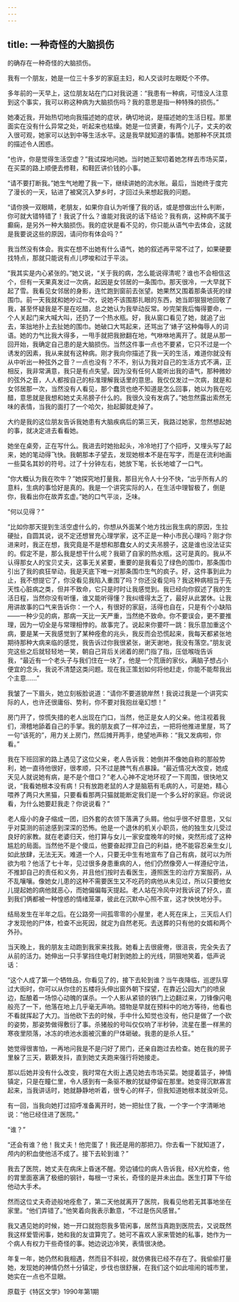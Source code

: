 ```yaml
---
---
---
```

title: 一种奇怪的大脑损伤
---




的确存在一种奇怪的大脑损伤。

我有一个朋友，她是一位三十多岁的家庭主妇，和人交谈时左眼眨个不停。

多年前的一天早上，这位朋友站在门口对我说道：“我患有一种病，可惜没人注意到这个事实，我可以称这种病为大脑损伤吗？我的意思是指一种特殊的损伤。”

她凑近我，开始热切地向我描述她的症状，确切地说，是描述她的生活日程。那里面实在没有什么异常之处，听起来也枯燥。她是一位贤妻，有两个儿子，丈夫的收入很可观，她家可以达到中等生活水平。这是我早就知道的事情。她那种不厌其烦的描述令人困惑。

“也许，你是觉得生活空虚？”我试探地问她。当时她正絮叨着她怎样去市场买菜，在买菜的路上顺便去修鞋，和鞋匠讲价钱的小事。

“请不要打断我。”她生气地瞪了我一下，继续讲她的流水账。最后，当她终于度完了漫长的一天，钻进了被窝沉入梦乡时，才回过头来想起我的问题。

“请你换一双眼睛，老朋友，如果你自认为听懂了我的话，或是想做出什么判断，你可就大错特错了！我说了什么？谁能对我说的话下结论？我有病，这种病不属于癫痫，是另外一种大脑损伤。我的症状是看不见的，你只能从语气中去体会，这就是我要说这些的原因，请问你有体会吗？”

我当然没有体会。我实在想不出她有什么语气，她的叙述再平常不过了，如果硬要找特点，那就只能说有点儿啰唆和过于平淡。

“我其实是内心紧张的。”她又说，“关于我的病，怎么能说得清呢？谁也不会相信这个，但有一天果真发过一次病，起因是女邻居的一条围巾。那天很冷，一大早就下起了雪。我看见女邻居的身影，连忙跑到窗前去张望。她果然又围着那条该死的绿围巾。前一天我就和她吵过一次，说她不该围那扎眼的东西，她当即狠狠地回敬了我，甚至怀疑我是不是在吃醋，总之她认为我举动反常。吵完架我后悔得要命，一个人关起门来大喊大叫，还扔了一个热水瓶。好，我从窗口看见了她，就追了出去，笨拙地扑上去扯她的围巾。她破口大骂起来，还骂出了‘婊子’这种侮辱人的词语。她的力气比我大得多，一甩手就把我掀翻在地，气咻咻地离开了。就是从那一回开始，我确定自己患的是大脑损伤。当然这件事一点也不要紧，它只不过是一个诱发的因素，我从来就有这种病。刚才我向你描述了我一天的生活，难道你就没有从中听出一种弦外之音？一点也没有？不不，别认为我对自己的生活方式不满，正相反，我非常满意，我只是有点失望。因为没有任何人能听出我的语气，那种微妙的弦外之音，人人都按自己的标准理解我话里的意思。我仅仅发过一次病，就是和女邻居那一次，当然没有人看见，那个蠢货也绝不知道是怎么回事，她以为我在吃醋，意思就是我想和她丈夫吊膀子什么的。我很久没有发病了。”她忽然露出索然无味的表情，当我的面打了一个哈欠，抬起脚就走掉了。

大约是我的这位朋友告诉我她患有大脑疾病后的第三天，我路过她家，忽然想起她的事，就决定进去看看她。

她坐在桌旁，正在写什么。我进去时她抬起头，冷冷地打了个招呼，又埋头写了起来，她的笔动得飞快。我朝那本子望去，发现她根本不是在写字，而是在流利地画一些莫名其妙的符号。过了十分钟左右，她放下笔，长长地嘘了一口气。

“你大概认为我在吹牛？”她探究地打量我，那目光令人十分不快，“出乎所有人的意料，生病的事恰好是真的。我是一个讲究实际的人，在生活中理智极了，倒是你，我看出你在故弄玄虚。”她的口气平淡，乏味。

“何以见得？”

“比如你那天提到生活空虚什么的，你想从外面某个地方找出我生病的原因，生拉硬扯，自圆其说，说不定还想冒充心理学家，这不正是一种小市民心理吗？刚才你进来时，我正在想，我究竟是不是想和那蠢女人的丈夫吊膀子，这是谁也没法证实的。假定不是，那么我是想干什么呢？我砸了自家的热水瓶，这可是真的。我从不认得那女人的宝贝丈夫，这事无关紧要，重要的是我看见了绿色的围巾，那条围巾引出了我的疯狂举动，我是天底下唯一对那条围巾生气的疯子。好，这件事到此为止，我不想提它了，你没看见我陷入重围了吗？你还没看见吗？我这种病相当于先天性心脏病之类，但并不致命，它只是时时让我感觉到。我已经向你叙述了我的生活日程，当然你没有听懂，谁又能听得懂？我纠缠得太乏了，最好从此罢休。让我用讲故事的口气来告诉你：一个人，有很好的家庭，活得也自在，只是有个小缺陷——一种少见的病，那病一天比一天严重，当然绝不致命。你不要误会，更不要推理，因为一切全是与常理相悖的。故事完了。说起来你要吓一跳：我乐意加重这个病，要是某一天我感觉到了某种痊愈的兆头，我反而会恐慌起来，我每天都紧张地期待那种大病来临的感觉，我告诉过你我很紧张，谢天谢地，我没有落空。”朋友说完这些之后就轻轻地一笑，朝自己背后关闭着的房门指了指，压低喉咙告诉我，“最近有一个老头子与我们住在一块了，他是一个荒唐的家伙，满脑子想占小便宜的念头，我说不清楚这类问题。现在我正策划如何将他赶走，你能不能帮我出个主意……”

我皱了一下眉头，她立刻板脸说道：“请你不要道貌岸然！我说过我是一个讲究实际的人，也许还很庸俗、势利，你不要对我抱丝毫幻想！”

房门开了，惊慌失措的老人出现在门口，当然，他正是女人的父亲。他注视着我们，滑稽地舔着自己的手掌。我的朋友疯了一样冲过去，一把将他推进里屋，骂了一句“该死的”，用力关上房门，然后摊开两手，绝望地声称：“我又发病啦，你看。”

我在下班回家的路上遇见了这位父亲，老人告诉我：她倒并不像她自称的那般势利，她一直待他很好，很孝顺，只不过是脾气有点暴躁。“最近情况大改变，她成天见人就说她有病，是不是个借口？”老人心神不定地环视了一下周围，很快地又说，“我看她根本没有病！只有放跑老鼠的人才是脑筋有毛病的人，可是她，精心喂养了两只大黑猫，只要看看那两只猫就能断定我们是一个多么好的家庭。你说说看，为什么她要赶我走？你说说看？”

老人瘦小的身子缩成一团，旧外套的衣领下落满了头屑。他似乎很不好意思，又似乎对莫测的前途感到深深的恐怖。他是一个退休的机关小职员，他的独生女儿受过良好的家教。就在老婆归天，他打算与女儿一家安度晚年的时候，突然形成了这种尴尬的局面。当然他不是个傻瓜，他要奋起捍卫自己的利益，绝不能容忍亲生女儿如此放肆，无法无天。难道一个人，只要无中生有地宣布了自己有病，就可以为所欲为啦？他活了七十年，见过很多身患重病的人，他们仍然像旁人一样遵纪守法，不推卸自己的责任和义务，并且他们按时去看医生，遵照医生的治疗方案服药，从不乱嚷嚷。像她女儿患的这种不需要医生又不吃药的病他从未见过，所以只要他女儿提起她的病他就恶心，而她偏偏每天提起。老人站在冷风中对我诉说了好久，直到我们俩都被一种惶惑的情绪笼罩，彼此在沉默中心照不宣，这才怏怏地分手。

结局发生在半年之后。在公路旁一间孤零零的小屋里，老人死在床上，三天后人们才发现他的尸体，检查不出死因，就定为自然老死。去送葬的只有他的女婿和两个外孙。

当天晚上，我的朋友主动跑到我家来找我。她看上去很疲倦，很沮丧，完全失去了从前的活力。她伸出一只手掌挡住电灯射到她脸上的光线，阴狠地笑着，低声说话：

“这个人成了第一个牺牲品，你看见了的，接下去轮到谁？当午夜降临，巡逻队穿过大街时，你可以从你住的五楼将头伸出窗外朝下探望，在靠近公园大门的喷泉边，酝酿着一场惊心动魄的谋杀。一个人影从紧锁的铁门上边翻过来，刀锋像闪电般亮了一下，他落在地上几乎毫无声响。猎物是早就在预料中的地方等待，他看也不看就挥起了大刀。当他砍下去的时候，手中什么知觉也没有，他只是做了一个砍的姿势，那姿势做得敷衍了事。杀猪般的号叫仅仅响了半秒钟，流星在墨一样黑的寒夜里陨落，冰冻的喷池水面被沉重的尸体砸破。我患的是杀人狂。”

她觉得很害怕，一再地问我是不是闩好了房门，还亲自跑过去检查。她在我的房子里躲了三天，簌簌发抖，直到她丈夫跑来强行将她接走。

那以后她并没有什么改变，我时常在大街上遇见她去市场买菜。她提着篮子，神情镇定，只是在瞳仁里，令人感到有一条驱不散的犹疑停留在那里。她变得沉默寡言起来，当我讲话时，她就静静地听着，很专心的样子，但我知道她根本就没听见。

有一回，当我向她打过招呼准备离开时，她一把扯住了我，一个字一个字清晰地说：“他已经住进了医院。”

“谁？”

“还会有谁？他！我丈夫！他完蛋了！我还是用的那把刀。你去看一下就知道了，颅内的积血使他活不成了。接下去轮到谁？”

我去了医院，她丈夫在病床上昏迷不醒。旁边铺位的病人告诉我，经X光检查，他的胃里面塞满了极细的钢针，每根一寸来长，奇怪的是并未出血。医生打算下午给他动大手术。

然而这位丈夫奇迹般地痊愈了，第二天他就离开了医院，我看见他若无其事地坐在家里。“他们弄错了。”他笑着向我表示歉意，“不过是伤风感冒。”

我又遇见她的时候，她一开口就抱怨我多管闲事，居然当真跑到医院去，又说既然我这样爱管闲事，她和我的友谊算完了。她可不喜欢人家来管她的私事，她作为一个病人有权力干些奇怪的事。她边说边冷笑，表情很决绝。

年复一年，她仍然和我相遇，然而目不斜视，就仿佛我已经不存在了。我偷偷打量她，发现她的神情仍然十分镇定，步伐也很舒展，在我们这个如此喧闹的城市里，她实在一点也不显眼。

原载于《特区文学》1990年第1期